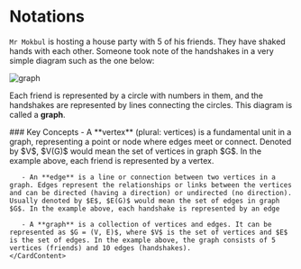 # Notations

`Mr Mokbul` is hosting a house party with 5 of his friends. They have shaked hands with each other. Someone took note of the handshakes in a very simple diagram such as the one below:

<div className=' align-middle w-1/3'>
    <Image src="/graph.png" width={1920} height={1080} alt="graph"/>
</div>

Each friend is represented by a circle with numbers in them, and the handshakes are represented by lines connecting the circles. This diagram is called a **graph**.

<Card>
    <CardHeader> 
        <CardTitle>
            ### Key Concepts
        </CardTitle>
    </CardHeader>
    <CardContent>
       - A **vertex** (plural: vertices) is a fundamental unit in a graph, representing a point or node where edges meet or connect. Denoted by $V$, $V(G)$ would mean the set of vertices in graph $G$. In the example above, each friend is represented by a vertex.

       - An **edge** is a line or connection between two vertices in a graph. Edges represent the relationships or links between the vertices and can be directed (having a direction) or undirected (no direction). Usually denoted by $E$, $E(G)$ would mean the set of edges in graph $G$. In the example above, each handshake is represented by an edge

       - A **graph** is a collection of vertices and edges. It can be represented as $G = (V, E)$, where $V$ is the set of vertices and $E$ is the set of edges. In the example above, the graph consists of 5 vertices (friends) and 10 edges (handshakes).
    </CardContent>
</Card>